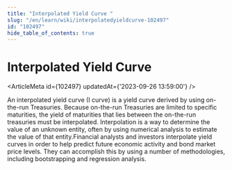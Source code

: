 ```yaml
---
title: "Interpolated Yield Curve "
slug: "/en/learn/wiki/interpolatedyieldcurve-102497"
id: "102497"
hide_table_of_contents: true
---
```



# Interpolated Yield Curve 

<ArticleMeta id={102497} updatedAt={'2023-09-26 13:59:00'} />
<div className='border-solid border-b border-t-0 my-4 border-[var(--ifm-color-gray-300)]' />

An interpolated yield curve (I curve) is a yield curve derived by using on-the-run Treasuries. Because on-the-run Treasuries are limited to specific maturities, the yield of maturities that lies between the on-the-run treasuries must be interpolated. Interpolation is a way to determine the value of an unknown entity, often by using numerical analysis to estimate the value of that entity.Financial analysts and investors interpolate yield curves in order to help predict future economic activity and bond market price levels. They can accomplish this by using a number of methodologies, including bootstrapping and regression analysis.
